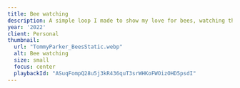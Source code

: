 ```yaml
---
title: Bee watching
description: A simple loop I made to show my love for bees, watching them clamber all over the poppies, and spending time in the garden. Made in After Effects.
year: '2022'
client: Personal
thumbnail:
  url: "TommyParker_BeesStatic.webp"
  alt: Bee watching
  size: small
  focus: center
  playbackId: "ASuqFompQ28u5j3kR436quT3srWHKoFWOizOHD5psdI"
---
```


<div class="video-container aspect-[3/1]">
  <mux-player
    playback-id="yVM4TTqs1hfiVuztG015Lw3qTOAVWQAcZgiQYEJVqToY"
    stream-type="on-demand"
    min-resolution="1080p"
    autoplay
    loop
    muted
    style="aspect-ratio: 3/1"
  />
</div>